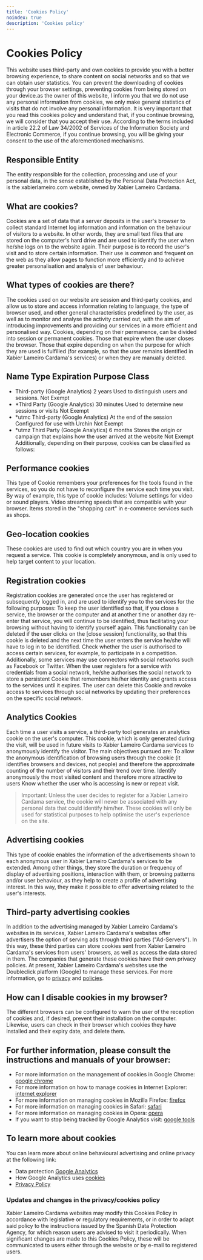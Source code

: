 ```yaml
---
title: 'Cookies Policy'
noindex: true
description: 'Cookies policy'
---
```


# Cookies Policy

This website uses third-party and own cookies to provide you with a better browsing experience, to share content on social networks and so that we can obtain user statistics.
You can prevent the downloading of cookies through your browser settings, preventing cookies from being stored on your device.as the owner of this website, I inform you that we do not use any personal information from cookies, we only make general statistics of visits that do not involve any personal information.
It is very important that you read this cookies policy and understand that, if you continue browsing, we will consider that you accept their use. According to the terms included in article 22.2 of Law 34/2002 of Services of the Information Society and Electronic Commerce, if you continue browsing, you will be giving your consent to the use of the aforementioned mechanisms.

## Responsible Entity

The entity responsible for the collection, processing and use of your personal data, in the sense established by the Personal Data Protection Act, is the xabierlameiro.com website, owned by Xabier Lameiro Cardama.

## What are cookies?

Cookies are a set of data that a server deposits in the user's browser to collect standard Internet log information and information on the behaviour of visitors to a website. In other words, they are small text files that are stored on the computer's hard drive and are used to identify the user when he/she logs on to the website again. Their purpose is to record the user's visit and to store certain information. Their use is common and frequent on the web as they allow pages to function more efficiently and to achieve greater personalisation and analysis of user behaviour.

## What types of cookies are there?

The cookies used on our website are session and third-party cookies, and allow us to store and access information relating to language, the type of browser used, and other general characteristics predefined by the user, as well as to monitor and analyse the activity carried out, with the aim of introducing improvements and providing our services in a more efficient and personalised way.
Cookies, depending on their permanence, can be divided into session or permanent cookies. Those that expire when the user closes the browser. Those that expire depending on when the purpose for which they are used is fulfilled (for example, so that the user remains identified in Xabier Lameiro Cardama's services) or when they are manually deleted.

## Name Type Expiration Purpose Class

-   Third-party (Google Analytics) 2 years Used to distinguish users and sessions. Not Exempt
-   \*Third Party (Google Analytics) 30 minutes Used to determine new sessions or visits Not Exempt
-   \*utmc Third-party (Google Analytics) At the end of the session Configured for use with Urchin Not Exempt
-   \*utmz Third Party (Google Analytics) 6 months Stores the origin or campaign that explains how the user arrived at the website Not Exempt
    Additionally, depending on their purpose, cookies can be classified as follows:

## Performance cookies

This type of Cookie remembers your preferences for the tools found in the services, so you do not have to reconfigure the service each time you visit. By way of example, this type of cookie includes: Volume settings for video or sound players. Video streaming speeds that are compatible with your browser. Items stored in the "shopping cart" in e-commerce services such as shops.

## Geo-location cookies

These cookies are used to find out which country you are in when you request a service. This cookie is completely anonymous, and is only used to help target content to your location.

## Registration cookies

Registration cookies are generated once the user has registered or subsequently logged in, and are used to identify you to the services for the following purposes:
To keep the user identified so that, if you close a service, the browser or the computer and at another time or another day re-enter that service, you will continue to be identified, thus facilitating your browsing without having to identify yourself again. This functionality can be deleted if the user clicks on the [close session] functionality, so that this cookie is deleted and the next time the user enters the service he/she will have to log in to be identified.
Check whether the user is authorised to access certain services, for example, to participate in a competition.
Additionally, some services may use connectors with social networks such as Facebook or Twitter. When the user registers for a service with credentials from a social network, he/she authorises the social network to store a persistent Cookie that remembers his/her identity and grants access to the services until it expires. The user can delete this Cookie and revoke access to services through social networks by updating their preferences on the specific social network.

## Analytics Cookies

Each time a user visits a service, a third-party tool generates an analytics cookie on the user's computer. This cookie, which is only generated during the visit, will be used in future visits to Xabier Lameiro Cardama services to anonymously identify the visitor. The main objectives pursued are:
To allow the anonymous identification of browsing users through the cookie (it identifies browsers and devices, not people) and therefore the approximate counting of the number of visitors and their trend over time.
Identify anonymously the most visited content and therefore more attractive to users Know whether the user who is accessing is new or repeat visit.

> Important: Unless the user decides to register for a Xabier Lameiro Cardama service, the cookie will never be associated with any personal data that could identify him/her. These cookies will only be used for statistical purposes to help optimise the user's experience on the site.

## Advertising cookies

This type of cookie enables the information of the advertisements shown to each anonymous user in Xabier Lameiro Cardama's services to be extended. Among other things, they store the duration or frequency of display of advertising positions, interaction with them, or browsing patterns and/or user behaviour, as they help to create a profile of advertising interest. In this way, they make it possible to offer advertising related to the user's interests.

## Third-party advertising cookies

In addition to the advertising managed by Xabier Lameiro Cardama's websites in its services, Xabier Lameiro Cardama's websites offer advertisers the option of serving ads through third parties ("Ad-Servers"). In this way, these third parties can store cookies sent from Xabier Lameiro Cardama's services from users' browsers, as well as access the data stored in them.
The companies that generate these cookies have their own privacy policies. At present, Xabier Lameiro Cardama's websites use the Doubleclick platform (Google) to manage these services. For more information, go to [privacy](https://www.google.es/policies/privacy/ads/#toc-doubleclick) and [policies](https://www.google.es/policies/privacy/ads/).

## How can I disable cookies in my browser?

The different browsers can be configured to warn the user of the reception of cookies and, if desired, prevent their installation on the computer. Likewise, users can check in their browser which cookies they have installed and their expiry date, and delete them.

## For further information, please consult the instructions and manuals of your browser:

-   For more information on the management of cookies in Google Chrome: [google chrome](https://support.google.com/chrome/answer/95647?hl=es)
-   For more information on how to manage cookies in Internet Explorer: [internet explorer](http://windows.microsoft.com/es-es/windows-vista/cookies-frequently-asked-questions)
-   For more information on managing cookies in Mozilla Firefox: [firefox](http://support.mozilla.org/es/kb/habilitar-y-deshabilitar-cookies-que-los-sitios-we)
-   For more information on managing cookies in Safari: [safari](http://www.apple.com/es/privacy/use-of-cookies/)
-   For more information on managing cookies in Opera: [opera](http://help.opera.com/Windows/11.50/es-ES/cookies.html)
-   If you want to stop being tracked by Google Analytics visit: [google tools](http://tools.google.com/dlpage/gaoptout)

## To learn more about cookies

You can learn more about online behavioural advertising and online privacy at the following link:

-   Data protection [Google Analytics](http://www.google.com/analytics/learn/privacy.html)
-   How Google Analytics uses [cookies](https://developers.google.com/analytics/devguides/collection/analyticsjs/cookie-usage?hl=es#analyticsjs)
-   [Privacy Policy](/en/legal/privacy-policy)

### Updates and changes in the privacy/cookies policy

Xabier Lameiro Cardama websites may modify this Cookies Policy in accordance with legislative or regulatory requirements, or in order to adapt said policy to the instructions issued by the Spanish Data Protection Agency, for which reason users are advised to visit it periodically.
When significant changes are made to this Cookies Policy, these will be communicated to users either through the website or by e-mail to registered users.
